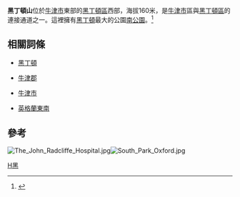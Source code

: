 {{Infobox UK place 
|中文名= 黑丁頓山
|official_name= Headington Hill
|static_image= 
|static_image_caption= 
|os_grid_reference= SP531063
|latitude= 51.756
|longitude= -1.225
|population= 
|population_ref= 
|civil_parish= unparished
|shire_district= [[牛津|牛津]]
|shire_county= [[牛津郡|牛津郡]]
|country= 英格蘭
|region= 英格蘭東南
|post_town= [[牛津|牛津]]
|postcode_area= OX
|postcode_district= OX3
|dial_code= 01865
|constituency_westminster= [[牛津東部_(UK_Parliament_constituency)|牛津東部]]
|website= [http://www.headington.org.uk/ Headington, Oxford]
}}
'''黑丁頓山'''位於[[牛津市|牛津市]]東部的[[黑丁頓區|黑丁頓區]]西部，海拔160米，是[[牛津市|牛津市]]區與[[黑丁頓區|黑丁頓區]]的連接通道之一。這裡擁有[[黑丁頓|黑丁頓]]最大的公園[[南公園|南公園]]。<ref>{{Cite web |url=http://www.headington.org.uk/history/headington_hill/index.htm/ |title=Headington Hill section on Headington Community website |accessdate=2011-07-22 |archive-date=2008-04-21 |archive-url=https://web.archive.org/web/20080421111628/http://www.headington.org.uk/history/headington_hill/index.htm |dead-url=no }}</ref>

==相關詞條==

*[[黑丁頓|黑丁頓]]

*[[牛津郡|牛津郡]]

*[[牛津市|牛津市]]

*[[英格蘭東南|英格蘭東南]]

==參考==

<references/>

[[File:The_John_Radcliffe_Hospital.jpg|thumb]][[File:South_Park_Oxford.jpg|thumb]]

{{牛津市}}


[[Category:牛津郡|H黑]]
